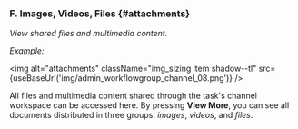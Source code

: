 
<div className="alert alert--secondary">

### F. Images, Videos, Files {#attachments}
_View shared files and multimedia content._

_Example:_

<img alt="attachments" className="img_sizing item shadow--tl" src={useBaseUrl('img/admin_workflowgroup_channel_08.png')} />
<br/>

All files and multimedia content shared through the task's channel workspace can be accessed here. By pressing **View More**, you can see all documents distributed in three groups: _images_, _videos_, and _files_.

</div>
<br/>